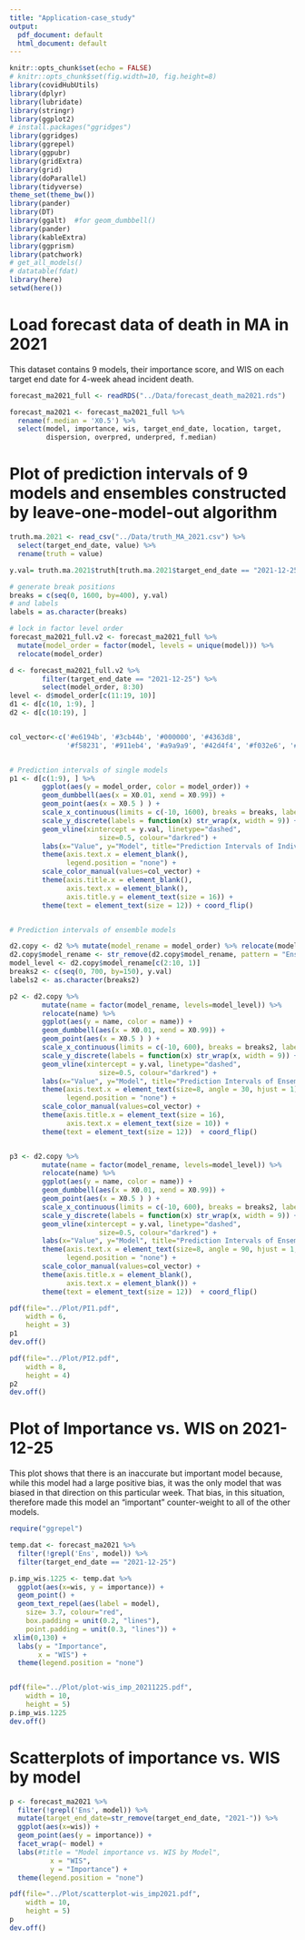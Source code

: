 ```yaml
---
title: "Application-case_study"
output:
  pdf_document: default
  html_document: default
---
```


```r
knitr::opts_chunk$set(echo = FALSE)
# knitr::opts_chunk$set(fig.width=10, fig.height=8) 
library(covidHubUtils)
library(dplyr)
library(lubridate)
library(stringr)
library(ggplot2)
# install.packages("ggridges")
library(ggridges)
library(ggrepel)
library(ggpubr)
library(gridExtra)
library(grid)
library(doParallel)
library(tidyverse)
theme_set(theme_bw())
library(pander)
library(DT)
library(ggalt)  #for geom_dumbbell()
library(pander)
library(kableExtra)
library(ggprism)
library(patchwork)
# get_all_models()
# datatable(fdat)
library(here)
setwd(here())
```

# Load forecast data of death in MA in 2021

This dataset contains 9 models, their importance score, and WIS on each target end date for 4-week ahead incident death.

```r
forecast_ma2021_full <- readRDS("../Data/forecast_death_ma2021.rds")

forecast_ma2021 <- forecast_ma2021_full %>% 
  rename(f.median = 'X0.5') %>% 
  select(model, importance, wis, target_end_date, location, target, 
         dispersion, overpred, underpred, f.median) 
```

# Plot of prediction intervals of 9 models and ensembles constructed by leave-one-model-out algorithm

```r
truth.ma.2021 <- read_csv("../Data/truth_MA_2021.csv") %>% 
  select(target_end_date, value) %>% 
  rename(truth = value)

y.val= truth.ma.2021$truth[truth.ma.2021$target_end_date == "2021-12-25"] 

# generate break positions
breaks = c(seq(0, 1600, by=400), y.val)
# and labels
labels = as.character(breaks)

# lock in factor level order
forecast_ma2021_full.v2 <- forecast_ma2021_full %>% 
  mutate(model_order = factor(model, levels = unique(model))) %>% 
  relocate(model_order)

d <- forecast_ma2021_full.v2 %>% 
        filter(target_end_date == "2021-12-25") %>% 
        select(model_order, 8:30)
level <- d$model_order[c(11:19, 10)]
d1 <- d[c(10, 1:9), ]
d2 <- d[c(10:19), ]


col_vector<-c('#e6194b', '#3cb44b', '#000000', '#4363d8', 
              '#f58231', '#911eb4', '#a9a9a9', '#42d4f4', '#f032e6', '#ffe119')


# Prediction intervals of single models
p1 <- d[c(1:9), ] %>% 
        ggplot(aes(y = model_order, color = model_order)) + 
        geom_dumbbell(aes(x = X0.01, xend = X0.99)) +
        geom_point(aes(x = X0.5 ) ) + 
        scale_x_continuous(limits = c(-10, 1600), breaks = breaks, labels = labels) +
        scale_y_discrete(labels = function(x) str_wrap(x, width = 9)) +
        geom_vline(xintercept = y.val, linetype="dashed", 
                      size=0.5, colour="darkred") +
        labs(x="Value", y="Model", title="Prediction Intervals of Individual Forecasts") + 
        theme(axis.text.x = element_blank(),
              legend.position = "none") +
        scale_color_manual(values=col_vector) +
        theme(axis.title.x = element_blank(),
              axis.text.x = element_blank(),
              axis.title.y = element_text(size = 16)) +
        theme(text = element_text(size = 12)) + coord_flip() 


# Prediction intervals of ensemble models

d2.copy <- d2 %>% mutate(model_rename = model_order) %>% relocate(model_rename)
d2.copy$model_rename <- str_remove(d2.copy$model_rename, pattern = "Ens.wo.")
model_level <- d2.copy$model_rename[c(2:10, 1)]
breaks2 <- c(seq(0, 700, by=150), y.val)
labels2 <- as.character(breaks2)

p2 <- d2.copy %>%
        mutate(name = factor(model_rename, levels=model_level)) %>% 
        relocate(name) %>% 
        ggplot(aes(y = name, color = name)) + 
        geom_dumbbell(aes(x = X0.01, xend = X0.99)) +
        geom_point(aes(x = X0.5 ) ) +
        scale_x_continuous(limits = c(-10, 600), breaks = breaks2, labels = labels2) +
        scale_y_discrete(labels = function(x) str_wrap(x, width = 9)) +
        geom_vline(xintercept = y.val, linetype="dashed", 
                      size=0.5, colour="darkred") +
        labs(x="Value", y="Model", title="Prediction Intervals of Ensembles Built Excluding a Single Model") + 
        theme(axis.text.x = element_text(size=8, angle = 30, hjust = 1),
              legend.position = "none") +
        scale_color_manual(values=col_vector) +
        theme(axis.title.x = element_text(size = 16),
              axis.text.x = element_text(size = 10)) +
        theme(text = element_text(size = 12))  + coord_flip()   


p3 <- d2.copy %>%
        mutate(name = factor(model_rename, levels=model_level)) %>% 
        relocate(name) %>% 
        ggplot(aes(y = name, color = name)) + 
        geom_dumbbell(aes(x = X0.01, xend = X0.99)) +
        geom_point(aes(x = X0.5 ) ) +
        scale_x_continuous(limits = c(-10, 600), breaks = breaks2, labels = labels2) +
        scale_y_discrete(labels = function(x) str_wrap(x, width = 9)) +
        geom_vline(xintercept = y.val, linetype="dashed", 
                      size=0.5, colour="darkred") +
        labs(x="Value", y="Model", title="Prediction Intervals of Ensembles Built Excluding a Single Model") + 
        theme(axis.text.x = element_text(size=8, angle = 90, hjust = 1, vjust=0.5),
              legend.position = "none") +
        scale_color_manual(values=col_vector) +
        theme(axis.title.x = element_blank(),
              axis.text.x = element_blank()) +
        theme(text = element_text(size = 12))  + coord_flip()   
```

```r
pdf(file="../Plot/PI1.pdf",
    width = 6,
    height = 3)
p1
dev.off()
```
```r
pdf(file="../Plot/PI2.pdf",
    width = 8,
    height = 4)
p2
dev.off()
```

# Plot of Importance vs. WIS on 2021-12-25 
 
This plot shows that there is an inaccurate but important model because, while this model had a large positive bias, it was the only model that was biased in that direction on this particular week.
That bias, in this situation, therefore made this model an “important” counter-weight to all of the other models.

```r
require("ggrepel")

temp.dat <- forecast_ma2021 %>%
  filter(!grepl('Ens', model)) %>% 
  filter(target_end_date == "2021-12-25")

p.imp_wis.1225 <- temp.dat %>% 
  ggplot(aes(x=wis, y = importance)) + 
  geom_point() + 
  geom_text_repel(aes(label = model), 
    size= 3.7, colour="red", 
    box.padding = unit(0.2, "lines"),
    point.padding = unit(0.3, "lines")) +
 xlim(0,130) + 
  labs(y = "Importance",
       x = "WIS") + 
  theme(legend.position = "none")


pdf(file="../Plot/plot-wis_imp_20211225.pdf",
    width = 10,
    height = 5)
p.imp_wis.1225 
dev.off()
```

# Scatterplots of importance vs. WIS by model

```r
p <- forecast_ma2021 %>% 
  filter(!grepl('Ens', model)) %>% 
  mutate(target_end_date=str_remove(target_end_date, "2021-")) %>% 
  ggplot(aes(x=wis)) + 
  geom_point(aes(y = importance)) +
  facet_wrap(~ model) + 
  labs(#title = "Model importance vs. WIS by Model",
          x = "WIS",
          y = "Importance") + 
  theme(legend.position = "none")

pdf(file="../Plot/scatterplot-wis_imp2021.pdf",
    width = 10,
    height = 5)
p
dev.off()
```







